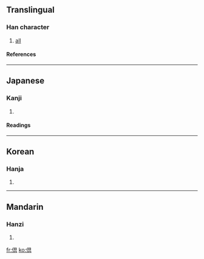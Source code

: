 {{see|俱}}

==Translingual==
===Han character===
{{Han char|rn=9|rad=人|as=08|sn=10|four=|canj=人月山金 (OBUC)}}
# [[all]]
====References====
{{Han ref|kx=0109.171|dkj=00724|hdz=10177.021|uh=5036|ud=20534}}
----
==Japanese==
===Kanji===
{{ja-kanji|grade=|rs=人08}}
# {{defn|Japanese}}
====Readings====
{{ja-readings|on=[[く]] (ku)|kun=[[ともに]] (tomoni)}}
----
==Korean==
===Hanja===
{{ko-hanja|hangeul=구|rv=gu|mr=ku}}
# {{defn|Korean}}
----
==Mandarin==
===Hanzi===
{{cmn-hanzi|pin=[[jù]] ([[ju4]])|wg=chü<sup>4</sup>}}
# {{defn|Mandarin}}

[[fr:倶]]
[[ko:倶]]